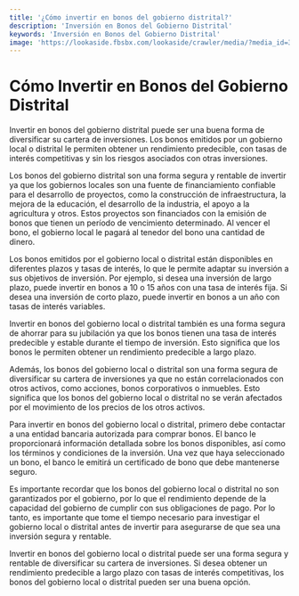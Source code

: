 ```yaml
---
title: '¿Cómo invertir en bonos del gobierno distrital?'
description: 'Inversión en Bonos del Gobierno Distrital'
keywords: 'Inversión en Bonos del Gobierno Distrital'
image: 'https://lookaside.fbsbx.com/lookaside/crawler/media/?media_id=3109032666011321'
---
```




# Cómo Invertir en Bonos del Gobierno Distrital 

Invertir en bonos del gobierno distrital puede ser una buena forma de diversificar su cartera de inversiones. Los bonos emitidos por un gobierno local o distrital le permiten obtener un rendimiento predecible, con tasas de interés competitivas y sin los riesgos asociados con otras inversiones.

Los bonos del gobierno distrital son una forma segura y rentable de invertir ya que los gobiernos locales son una fuente de financiamiento confiable para el desarrollo de proyectos, como la construcción de infraestructura, la mejora de la educación, el desarrollo de la industria, el apoyo a la agricultura y otros. Estos proyectos son financiados con la emisión de bonos que tienen un período de vencimiento determinado. Al vencer el bono, el gobierno local le pagará al tenedor del bono una cantidad de dinero.

<ImageAdd source="https://i0.wp.com/qpwebsite.s3.amazonaws.com/uploads/2020/12/17098467w.jpg?fit=800%2C533&ssl=1"/>

Los bonos emitidos por el gobierno local o distrital están disponibles en diferentes plazos y tasas de interés, lo que le permite adaptar su inversión a sus objetivos de inversión. Por ejemplo, si desea una inversión de largo plazo, puede invertir en bonos a 10 o 15 años con una tasa de interés fija. Si desea una inversión de corto plazo, puede invertir en bonos a un año con tasas de interés variables.

<ImageAdd source="https://www.azcentralcu.org/sites/arizona-ccu-v4/files/ACCU_Blog_How%20to%20Start%20Investing.jpg"/>

Invertir en bonos del gobierno local o distrital también es una forma segura de ahorrar para su jubilación ya que los bonos tienen una tasa de interés predecible y estable durante el tiempo de inversión. Esto significa que los bonos le permiten obtener un rendimiento predecible a largo plazo.

Además, los bonos del gobierno local o distrital son una forma segura de diversificar su cartera de inversiones ya que no están correlacionados con otros activos, como acciones, bonos corporativos o inmuebles. Esto significa que los bonos del gobierno local o distrital no se verán afectados por el movimiento de los precios de los otros activos.

<ImageAdd source="https://www.azcentralcu.org/sites/arizona-ccu-v4/files/ACCU_Blog_How%20to%20Diversify%20Your%20Investment%20Portfolio.jpg"/>

Para invertir en bonos del gobierno local o distrital, primero debe contactar a una entidad bancaria autorizada para comprar bonos. El banco le proporcionará información detallada sobre los bonos disponibles, así como los términos y condiciones de la inversión. Una vez que haya seleccionado un bono, el banco le emitirá un certificado de bono que debe mantenerse seguro.

Es importante recordar que los bonos del gobierno local o distrital no son garantizados por el gobierno, por lo que el rendimiento depende de la capacidad del gobierno de cumplir con sus obligaciones de pago. Por lo tanto, es importante que tome el tiempo necesario para investigar el gobierno local o distrital antes de invertir para asegurarse de que sea una inversión segura y rentable.

<ImageAdd source="https://ca-times.brightspotcdn.com/dims4/default/3bd29dc/2147483647/strip/true/crop/3533x2355+0+11/resize/840x560!/quality/80/?url=https%3A%2F%2Fcalifornia-times-brightspot.s3.amazonaws.com%2F81%2Fae%2Fd484a50f47cda6f24c143641e5d9%2Fnationalcity.jpg"/>

Invertir en bonos del gobierno local o distrital puede ser una forma segura y rentable de diversificar su cartera de inversiones. Si desea obtener un rendimiento predecible a largo plazo con tasas de interés competitivas, los bonos del gobierno local o distrital pueden ser una buena opción.